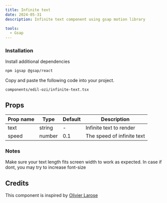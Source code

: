 ```yaml
---
title: Infinite text
date: 2024-05-31
description: Infinite text component using gsap motion library

tools:
  - Gsap
---
```


<ComponentPreview name="infinite-text-demo" />

<Steps>

### Installation

Install additional dependencies 

```bash
npm igsap @gsap/react
```

Copy and paste the following code into your project.

```text
components/edil-ozi/infinite-text.tsx
```

<ComponentSource name="infinite-text" />

</Steps>

## Props

| Prop name | Type   | Default | Description                |
| --------- | ------ | ------- | -------------------------- |
| text      | string | -       | Infinite text to render    |
| speed     | number | 0.1     | The speed of infinite text |

### Notes

Make sure your text length fits screen width to work as expected. In case if dont, you may try to increase font-size

## Credits

This component is inspired by [Olivier Larose](https://blog.olivierlarose.com)
